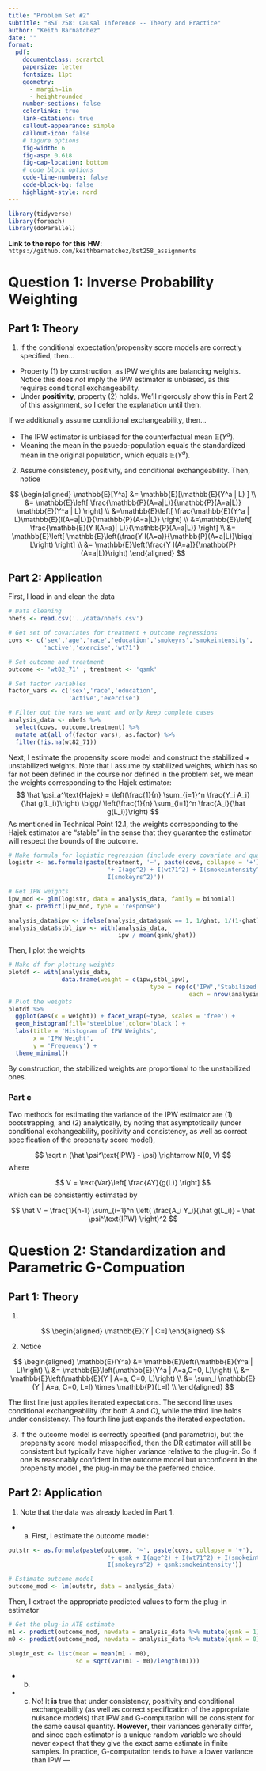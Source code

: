 ```yaml
---
title: "Problem Set #2"
subtitle: "BST 258: Causal Inference -- Theory and Practice"
author: "Keith Barnatchez"
date: ""
format:
  pdf:
    documentclass: scrartcl
    papersize: letter
    fontsize: 11pt
    geometry:
      - margin=1in
      - heightrounded
    number-sections: false
    colorlinks: true
    link-citations: true
    callout-appearance: simple
    callout-icon: false
    # figure options
    fig-width: 6
    fig-asp: 0.618
    fig-cap-location: bottom
    # code block options
    code-line-numbers: false
    code-block-bg: false
    highlight-style: nord
---
```


\newcommand{\E}{\mathbb{E}}
\newcommand{\PP}{\mathbb{P}}

```r
library(tidyverse)
library(foreach)
library(doParallel)
```

**Link to the repo for this HW**: `https://github.com/keithbarnatchez/bst258_assignments`

# Question 1: Inverse Probability Weighting

## Part 1: Theory

1.  If the  conditional expectation/propensity score models are correctly specified, then...

- Property (1) by construction, as IPW weights are balancing weights. Notice this does *not* imply the IPW estimator is unbiased, as this requires conditional exchangeability.
- Under **positivity**, property (2) holds. We'll rigorously show this in Part 2 of this assignment, so I defer the explanation until then.

If we additionally assume conditional exchangeability, then...

- The IPW estimator is unbiased for the counterfactual mean $\E(Y^a)$.
- Meaning the mean in the psuedo-population equals the standardized mean in the original population, which equals $\E(Y^a)$.

2. Assume consistency, positivity, and conditional exchangeability. Then, notice

::: {.callout-warning title=""}
$$
\begin{aligned}
\E[Y^a] &= \E[\E(Y^a | L) ] \\
&= \E\left[ \frac{\mathbb{P}(A=a|L)}{\mathbb{P}(A=a|L)} \E(Y^a | L) \right] \\
&=\E\left[ \frac{\E(Y^a | L)\mathbb{E}[I(A=a|L)]}{\mathbb{P}(A=a|L)}  \right] \\
&=\E\left[ \frac{\E(Y I(A=a)| L)}{\mathbb{P}(A=a|L)}  \right] \\
&= \E\left[ \E\left(\frac{Y I(A=a)}{\mathbb{P}(A=a|L)}\bigg| L\right)  \right] \\
&=  \E\left(\frac{Y I(A=a)}{\mathbb{P}(A=a|L)}\right) 
\end{aligned}
$$
:::

\clearpage

## Part 2: Application

First, I load in and clean the data

```r
# Data cleaning
nhefs <- read.csv('../data/nhefs.csv')

# Get set of covariates for treatment + outcome regressions
covs <- c('sex','age','race','education','smokeyrs','smokeintensity',
          'active','exercise','wt71') 

# Set outcome and treatment
outcome <- 'wt82_71' ; treatment <- 'qsmk'

# Set factor variables 
factor_vars <- c('sex','race','education',
                 'active','exercise')

# Filter out the vars we want and only keep complete cases
analysis_data <- nhefs %>%
  select(covs, outcome,treatment) %>%
  mutate_at(all_of(factor_vars), as.factor) %>%
  filter(!is.na(wt82_71))
```

Next, I estimate the propensity score model and construct the stabilized + unstabilized weights. Note that I assume by stabilized weights, which has so far not been defined in the course nor defined in the problem set, we mean the weights corresponding to the Hajek estimator:
$$
\hat \psi_a^\text{Hajek} = \left(\frac{1}{n} \sum_{i=1}^n \frac{Y_i A_i}{\hat g(L_i)}\right) \bigg/ \left(\frac{1}{n} \sum_{i=1}^n \frac{A_i}{\hat g(L_i)}\right)
$$
As mentioned in Technical Point 12.1, the weights corresponding to the Hajek estimator are "stable" in the sense that they guarantee the estimator will respect the bounds of the outcome.

```r
# Make formula for logistic regression (include every covariate and quadratic terms)
logistr <- as.formula(paste(treatment, '~', paste(covs, collapse = '+'),
                            '+ I(age^2) + I(wt71^2) + I(smokeintensity^2) + 
                            I(smokeyrs^2)'))

# Get IPW weights
ipw_mod <- glm(logistr, data = analysis_data, family = binomial)
ghat <- predict(ipw_mod, type = 'response')

analysis_data$ipw <- ifelse(analysis_data$qsmk == 1, 1/ghat, 1/(1-ghat))
analysis_data$stbl_ipw <- with(analysis_data,
                               ipw / mean(qsmk/ghat))
```

Then, I plot the weights

```r
# Make df for plotting weights
plotdf <- with(analysis_data,
               data.frame(weight = c(ipw,stbl_ipw),
                                        type = rep(c('IPW','Stabilized'),
                                                   each = nrow(analysis_data))))
# Plot the weights
plotdf %>%
  ggplot(aes(x = weight)) + facet_wrap(~type, scales = 'free') +
  geom_histogram(fill='steelblue',color='black') +
  labs(title = 'Histogram of IPW Weights',
       x = 'IPW Weight',
       y = 'Frequency') +
  theme_minimal()
```

By construction, the stabilized weights are proportional to the unstabilized ones.

### Part c

Two methods for estimating the variance of the IPW estimator are (1) bootstrapping, and (2) analytically, by noting that asymptotically (under conditional exchangeability, positivity and consistency, as well as correct specification of the propensity score model),

$$
\sqrt n (\hat \psi^\text{IPW} - \psi) \rightarrow N(0, V)
$$
where 

$$
V = \text{Var}\left[ \frac{AY}{g(L)} \right]
$$
which can be consistently estimated by

$$
\hat V = \frac{1}{n-1} \sum_{i=1}^n \left( \frac{A_i Y_i}{\hat g(L_i)} - \hat \psi^\text{IPW} \right)^2
$$

\clearpage

# Question 2: Standardization and Parametric G-Compuation

## Part 1: Theory

1. 

$$
\begin{aligned}
\E[Y | C=]
\end{aligned}
$$

2. Notice

$$
\begin{aligned}
\E(Y^a) &= \E\left(\E(Y^a | L)\right) \\
&= \E\left(\E(Y^a | A=a,C=0, L)\right) \\
&= \E\left(\E(Y | A=a, C=0, L)\right) \\
&= \sum_l \E(Y | A=a, C=0, L=l) \times \PP(L=l) \\
\end{aligned}
$$

The first line just applies iterated expectations. The second line uses conditional exchangeability (for both $A$ and $C$), while the third line holds under consistency. The fourth line just expands the iterated expectation.

3. If the outcome model is correctly specified (and parametric), but the propensity score model misspecified, then the DR estimator will still be consistent but typically have higher variance relative to the plug-in. So if one is reasonably confident in the outcome model but unconfident in the propensity model
, the plug-in may be the preferred choice.

## Part 2: Application

1. Note that the data was already loaded in Part 1.

- (a) First, I estimate the outcome model:

```r
outstr <- as.formula(paste(outcome, '~', paste(covs, collapse = '+'),
                            '+ qsmk + I(age^2) + I(wt71^2) + I(smokeintensity^2) + 
                            I(smokeyrs^2) + qsmk:smokeintensity'))

# Estimate outcome model
outcome_mod <- lm(outstr, data = analysis_data)
```

Then, I extract the appropriate predicted values to form the plug-in estimator

```r
# Get the plug-in ATE estimate
m1 <- predict(outcome_mod, newdata = analysis_data %>% mutate(qsmk = 1))
m0 <- predict(outcome_mod, newdata = analysis_data %>% mutate(qsmk = 0))

plugin_est <- list(mean = mean(m1 - m0),
                   sd = sqrt(var(m1 - m0)/length(m1)))
```

- (b)

- (c) No! It **is** true that under consistency, positivity and conditional exchangeability (as well as correct specification of the appropriate nuisance models) that  IPW and G-computation will be consistent for the same causal quantity. **However**, their variances generally differ, and since each estimator is a unique random variable we should never expect that they give the exact same estimate in finite samples. In practice, G-computation tends to have a lower variance than IPW ---


